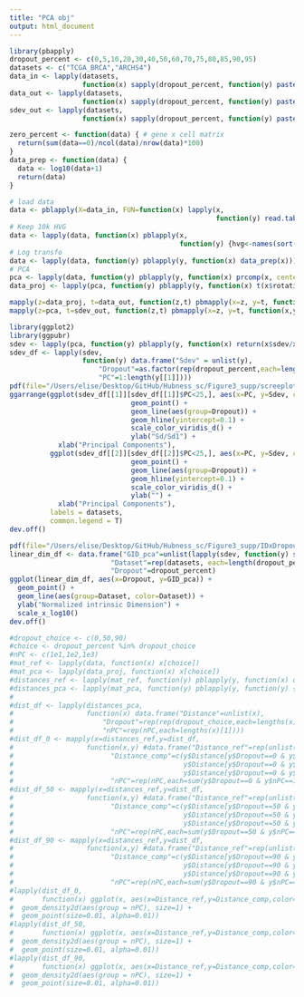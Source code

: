 ```yaml
---
title: "PCA obj"
output: html_document
---
```


```r
library(pbapply)
dropout_percent <- c(0,5,10,20,30,40,50,60,70,75,80,85,90,95)
datasets <- c("TCGA_BRCA","ARCHS4")
data_in <- lapply(datasets,
                  function(x) sapply(dropout_percent, function(y) paste0("/Users/elise/Desktop/GitHub/Hubness_sc/Data_bulk/", x, "/simulated/simul_dropout", y,".csv")))
data_out <- lapply(datasets,
                  function(x) sapply(dropout_percent, function(y) paste0("/Users/elise/Desktop/GitHub/Hubness_sc/Data_bulk/", x, "/pca/simul_dropout", y,"_pca.csv")))
sdev_out <- lapply(datasets,
                  function(x) sapply(dropout_percent, function(y) paste0("/Users/elise/Desktop/GitHub/Hubness_sc/Data_bulk/", x, "/pca/simul_dropout", y,"_sdev.csv")))
```

```r
zero_percent <- function(data) { # gene x cell matrix
  return(sum(data==0)/ncol(data)/nrow(data)*100)
}
data_prep <- function(data) {
  data <- log10(data+1)
  return(data)
}
```

```r
# load data
data <- pblapply(X=data_in, FUN=function(x) lapply(x,
                                                   function(y) read.table(file=y)))
# Keep 10k HVG
data <- lapply(data, function(x) pblapply(x,
                                          function(y) {hvg<-names(sort(apply(y,1,var),decreasing=T)[1:1e4]); return(y[hvg,])}))
# Log transfo
data <- lapply(data, function(y) pblapply(y, function(x) data_prep(x)))
# PCA
pca <- lapply(data, function(y) pblapply(y, function(x) prcomp(x, center=T, scale.=F)))
data_proj <- lapply(pca, function(y) pblapply(y, function(x) t(x$rotation)))

mapply(z=data_proj, t=data_out, function(z,t) pbmapply(x=z, y=t, function(x,y) write.table(x, file=y)))
mapply(z=pca, t=sdev_out, function(z,t) pbmapply(x=z, y=t, function(x,y) write.table(x$sdev, file=y)))
```

```r
library(ggplot2)
library(ggpubr)
sdev <- lapply(pca, function(y) pblapply(y, function(x) return(x$sdev/x$sdev[1])))
sdev_df <- lapply(sdev,
                  function(y) data.frame("Sdev" = unlist(y),
                      "Dropout"=as.factor(rep(dropout_percent,each=length(y[[1]]))),
                      "PC"=1:length(y[[1]])))
pdf(file="/Users/elise/Desktop/GitHub/Hubness_sc/Figure3_supp/screeplot.pdf")
ggarrange(ggplot(sdev_df[[1]][sdev_df[[1]]$PC<25,], aes(x=PC, y=Sdev, color=Dropout)) +
                              geom_point() +
                              geom_line(aes(group=Dropout)) +
                              geom_hline(yintercept=0.1) +
                              scale_color_viridis_d() +
                              ylab("Sd/Sd1") +
            xlab("Principal Components"),
          ggplot(sdev_df[[2]][sdev_df[[2]]$PC<25,], aes(x=PC, y=Sdev, color=Dropout)) +
                              geom_point() +
                              geom_line(aes(group=Dropout)) +
                              geom_hline(yintercept=0.1) +
                              scale_color_viridis_d() +
                              ylab("") +
            xlab("Principal Components"),
          labels = datasets,
          common.legend = T)
dev.off()

pdf(file="/Users/elise/Desktop/GitHub/Hubness_sc/Figure3_supp/IDxDropout.pdf")
linear_dim_df <- data.frame("GID_pca"=unlist(lapply(sdev, function(y) sapply(y, function(x) return(which(x<=0.1)[1]/length(x))))),
                         "Dataset"=rep(datasets, each=length(dropout_percent)),
                         "Dropout"=dropout_percent)
ggplot(linear_dim_df, aes(x=Dropout, y=GID_pca)) +
  geom_point() +
  geom_line(aes(group=Dataset, color=Dataset)) +
  ylab("Normalized intrinsic Dimension") +
  scale_x_log10()
dev.off()
```

```r
#dropout_choice <- c(0,50,90)
#choice <- dropout_percent %in% dropout_choice
#nPC <- c(1e1,1e2,1e3)
#mat_ref <- lapply(data, function(x) x[choice])
#mat_pca <- lapply(data_proj, function(x) x[choice])
#distances_ref <- lapply(mat_ref, function(y) pblapply(y, function(x) dist(t(x))))
#distances_pca <- lapply(mat_pca, function(y) pblapply(y, function(y) {sapply(nPC, #function(x) dist(t(y[1:x,])))}))
#                        
#dist_df <- lapply(distances_pca,
#                  function(x) data.frame("Distance"=unlist(x),
#                      "Dropout"=rep(rep(dropout_choice,each=lengths(x)[1]/length(dropout_cho#ice)),times=length(nPC)),
#                      "nPC"=rep(nPC,each=lengths(x)[1])))
#dist_df_0 <- mapply(x=distances_ref,y=dist_df,
#                  function(x,y) #data.frame("Distance_ref"=rep(unlist(x)[1:lengths(x)[1]],times=length(nPC)),
#                        "Distance_comp"=c(y$Distance[y$Dropout==0 & y$nPC==1e1],
#                                          y$Distance[y$Dropout==0 & y$nPC==1e2],
#                                          y$Distance[y$Dropout==0 & y$nPC==1e3]),
#                        "nPC"=rep(nPC,each=sum(y$Dropout==0 & y$nPC==1e1))), SIMPLIFY = F)
#dist_df_50 <- mapply(x=distances_ref,y=dist_df,
#                  function(x,y) #data.frame("Distance_ref"=rep(unlist(x)[1:lengths(x)[1]],times=length(nPC)),
#                        "Distance_comp"=c(y$Distance[y$Dropout==50 & y$nPC==1e1],
#                                          y$Distance[y$Dropout==50 & y$nPC==1e2],
#                                          y$Distance[y$Dropout==50 & y$nPC==1e3]),
#                        "nPC"=rep(nPC,each=sum(y$Dropout==50 & y$nPC==1e1))), SIMPLIFY = F)
#dist_df_90 <- mapply(x=distances_ref,y=dist_df,
#                  function(x,y) #data.frame("Distance_ref"=rep(unlist(x)[1:lengths(x)[1]],times=length(nPC)),
#                        "Distance_comp"=c(y$Distance[y$Dropout==90 & y$nPC==1e1],
#                                          y$Distance[y$Dropout==90 & y$nPC==1e2],
#                                          y$Distance[y$Dropout==90 & y$nPC==1e3]),
#                        "nPC"=rep(nPC,each=sum(y$Dropout==90 & y$nPC==1e1))), SIMPLIFY = F)
#lapply(dist_df_0,
#       function(x) ggplot(x, aes(x=Distance_ref,y=Distance_comp,color=factor(nPC))) +
#  geom_density2d(aes(group = nPC), size=1) +
#  geom_point(size=0.01, alpha=0.01))
#lapply(dist_df_50,
#       function(x) ggplot(x, aes(x=Distance_ref,y=Distance_comp,color=factor(nPC))) +
#  geom_density2d(aes(group = nPC), size=1) +
#  geom_point(size=0.01, alpha=0.01))
#lapply(dist_df_90,
#       function(x) ggplot(x, aes(x=Distance_ref,y=Distance_comp,color=factor(nPC))) +
#  geom_density2d(aes(group = nPC), size=1) +
#  geom_point(size=0.01, alpha=0.01))
```

